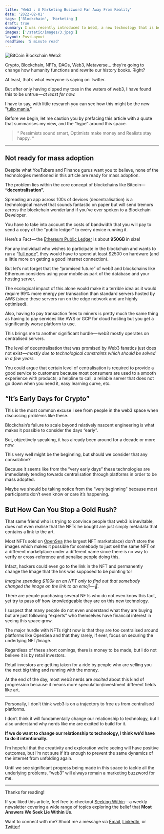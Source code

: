 ```yaml
---
title: 'Web3 : A Marketing Buzzword Far Away From Reality'
date: '2022-02-01'
tags: ['Blockchain', 'Marketing']
draft: true
summary: I was recently introduced to Web3, a new technology that is being used by many companies to build their own Blockchain.
images: ['/static/images/3.jpeg']
layout: PostLayout
readTime: '5 minute read'
---
```


![BitCoin Blockchain Web3](https://cdn-images-1.medium.com/max/1600/0*mZ1Th7cUt-VKyPaC)

Crypto, Blockchain, NFTs, DAOs, Web3, Metaverse… they’re going to change how humanity functions and rewrite our history books. Right?

At least, that’s what everyone is saying on Twitter.

But after only having dipped my toes in the waters of web3, I have found this to be untrue — *at least for now.*

I have to say, with little research you can see how this might be the new "[tulip mania.](https://www.investopedia.com/terms/t/tulipmania.asp#:~:text=Tulipmania%20is%20the%20story%20of%20a%20speculative%20bubble%2C%20which%20took,some%20houses%20at%20the%20time.)"

Before we begin, let me caution you by prefacing this article with a quote that summarises my view, and the “hype” around this space.

> “ Pessimists sound smart, Optimists make money and Realists stay happy. “

---

## Not ready for mass adoption

Despite what YouTubers and Finance gurus want you to believe, none of the technologies mentioned in this article are ready for mass adoption.

The problem lies within the core concept of blockchains like Bitcoin— **“decentralisation”.**

Spreading an app across 100s of devices (decentralisation) is a technological marvel that sounds fantastic on paper but will send tremors across the blockchain wonderland if you’ve ever spoken to a Blockchain Developer.

You have to take into account the costs of bandwidth that you will pay to send a copy of the “public ledger” to every device running it.

Here’s a Fact — the [Ethereum Public Ledger](https://en.wikipedia.org/wiki/Ethereum) is about **950GB** in size!

For any individual who wishes to participate in the blockchain and wants to run a “[full node](https://www.quicknode.com/guides/infrastructure/ethereum-full-node-vs-archive-node)”, they would have to spend at least $2500 on hardware (and a little more on getting a good internet connection).

But let’s not forget that the “promised future” of web3 and blockchains like Ethereum considers using your mobile as part of the database and your hosting server.

The ecological impact of this alone would make it a terrible idea as it would require 99% more energy per transaction than standard servers hosted by AWS (since these servers run on the edge network and are highly optimised).

Also, having to pay transaction fees to miners is pretty much the same thing as having to pay services like AWS or GCP for cloud hosting but you get a significantly worse platform to use.

This brings me to another significant hurdle — web3 mostly operates on centralised servers.

The level of decentralisation that was promised by Web3 fanatics just does not exist — *mostly due to technological constraints which should be solved in a few years.*

You could argue that certain level of centralisation is required to provide a good service to customers because most consumers are used to a smooth experience with products; a helpline to call, a reliable server that does not go down when you need it, easy learning curve, etc.

## “It’s Early Days for Crypto”

This is the most common excuse I see from people in the web3 space when discussing problems like these.

Blockchain’s failure to scale beyond relatively nascent engineering is what makes it possible to consider the days “early”.

But, objectively speaking, it has already been around for a decade or more now.

This very well might be the beginning, but should we consider that any consolation?

Because it seems like from the “very early days” these technologies are immediately tending towards centralisation through platforms in order to be mass adopted.

Maybe we should be taking notice from the “very beginning” because most participants don’t even know or care it’s happening.

## But How Can You Stop a Gold Rush?

That same friend who is trying to convince people that web3 is inevitable, does not even realise that the NFTs he bought are just simply metadata that contains a link to the art.

Most NFTs sold on [OpenSea](https://opensea.io/) (the largest NFT marketplace) don’t store the images which makes it possible for somebody to just sell the same NFT on a different marketplace under a different name since there is no way to verify or cross-reference and penalise people doing this.

Infact, hackers could even go to the link in the NFT and permanently change the Image that the link was supposed to be pointing to!

_Imagine spending $100k on an NFT only to find out that somebody changed the image on the link to an emoji — 💩._

There are people purchasing several NFTs who do not even know this fact, yet try to pass off how knowledgeable they are on this new technology.

I suspect that many people do not even understand what they are buying but are just following “experts” who themselves have financial interest in seeing this space grow.

The major hurdle with NFTs right now is that they are too centralised around platforms like OpenSea and that they rarely, if ever, focus on securing the underlying NFT/Image.

Regardless of these short comings, there is money to be made, but I do not believe it is by retail investors.

Retail investors are getting taken for a ride by people who are selling you the next big thing and running with the money.

At the end of the day, most web3 nerds are _excited_ about this kind of progression because it means more speculation/investment different fields like art.

---

Personally, I don’t think web3 is on a trajectory to free us from centralised platforms.

I don’t think it will fundamentally change our relationship to technology, but I also understand why nerds like me are excited to build for it.

**If we do want to change our relationship to technology, I think we’d have to do it intentionally.**

I’m hopeful that the creativity and exploration we’re seeing will have positive outcomes, but I’m not sure if it’s enough to prevent the same dynamics of the internet from unfolding again.

Until we see significant progress being made in this space to tackle all the underlying problems, “web3” will always remain a marketing buzzword for me.

---

Thanks for reading!

If you liked this article, feel free to checkout [Seeking Within](https://seekingwithin.substack.com/)— a weekly newsletter covering a wide range of topics exploring the belief that **Most Answers We Seek Lie Within Us.**

Want to connect with me? Shoot me a message via [Email](http://mailto:reuben3699@gmail.com/), [LinkedIn](https://linkedin.com.in/reubence), or [Twitter](https://twitter.com/reuben_rapose)!

